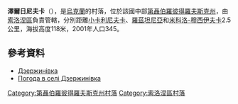 {{coord|47|59|51|N|34|17|38|E|scale:30000_region:UA|display=title}}

'''澤爾日尼夫卡'''（{{lang-uk|Іверське}}），是[[烏克蘭|烏克蘭]]的村落，位於該國中部[[第聶伯羅彼得羅夫斯克州|第聶伯羅彼得羅夫斯克州]]，由[[索洛涅區|索洛涅區]]負責管轄，分別距離[[小卡利尼夫卡|小卡利尼夫卡]]、[[羅茲坦尼亞|羅茲坦尼亞]]和[[米科洛-穆西伊夫卡|米科洛-穆西伊夫卡]]2.5公里，海拔高度118米，2001年人口345。

==參考資料==
*[http://gska2.rada.gov.ua/pls/z7502/A005?rdat1=06.12.2007&rf7571=6421 Дзержинівка]{{dead link|date=2018年3月 |bot=InternetArchiveBot |fix-attempted=yes }}
* [http://weather.in.ua/ua/dnepropetrovskaja/6638 Погода в селі Дзержинівка] {{Wayback|url=http://weather.in.ua/ua/dnepropetrovskaja/6638 |date=20210119030419 }}

{{DEFAULTSORT:Дзержинівка}}
[[Category:第聶伯羅彼得羅夫斯克州村落|Category:第聶伯羅彼得羅夫斯克州村落]]
[[Category:索洛涅區村落|Category:索洛涅區村落]]


{{Dnipropetrovsk-geo-stub}}